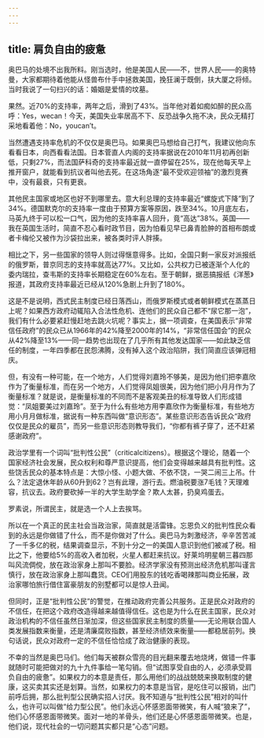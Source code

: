 ```yaml
---
---
---
```

title: 肩负自由的疲惫
---







奥巴马的处境不出我所料。刚当选时，他是美国人民——不，世界人民——的奥特曼，大家都期待着他能从怪兽布什手中拯救美国，挽狂澜于既倒，扶大厦之将倾。当时我说了一句扫兴的话：婚姻是爱情的坟墓。

果然。近70%的支持率，两年之后，滑到了43%。当年他对着如痴如醉的民众高呼：Yes，wecan！今天，美国失业率居高不下、反恐战争久拖不决，民众无精打采地看着他：No，youcan’t。

当然遭遇支持率危机的不仅仅是奥巴马。如果奥巴马想给自己打气，我建议他向东看看日本，向西看看法国。日本菅直人内阁的支持率据说在2010年11月初再创新低，只剩27%，而法国萨科奇的支持率最近就一直停留在25%，现在他每天早上推开窗户，就能看到抗议者叫他去死。在这场角逐“最不受欢迎领袖”的激烈竞赛中，没有最衰，只有更衰。

其他民主国家或地区也好不到哪里去。意大利总理的支持率最近“螺旋式下降”到了34%。德国默克尔的支持率一度由于预算方案等原因，跌至34%。10月底左右，马英九终于可以松一口气，因为他的支持率喜人回升，竟“高达”38%。英国——我在英国生活时，简直不忍心看时政节目，因为怕看见早已鼻青脸肿的首相布朗或者卡梅伦又被作为沙袋拉出来，被各类时评人胖揍。

相比之下，另一些国家的领导人则过得惬意得多。比如，全国只剩一家反对派报纸的俄罗斯，普京同志的支持率就高达77%。又比如，公共权力已被逐渐个人化的委内瑞拉，查韦斯的支持率长期稳定在60%左右。至于朝鲜，据恶搞报纸《洋葱》报道，其政府支持率最近已经从120%急剧上升到了180%。

这是不是说明，西式民主制度已经日落西山，而俄罗斯模式或者朝鲜模式在蒸蒸日上呢？如果西方政府动辄陷入合法性危机、连他们的民众自己都不“尿它那一泡”，我们有什么必要紧赶慢赶地去跳火坑呢？事实上，据一项调查，在美国表示“非常信任政府”的民众已从1966年的42%降至2000年的14%，“非常信任国会”的民众从42%降至13%——同一趋势也出现在了几乎所有其他发达国家——如此缺乏信任的制度，一年四季都在民怨沸腾，没有掉入这个政治陷阱，我们简直应该弹冠相庆。

但，有没有一种可能，在一个地方，人们觉得刘嘉玲不够美，是因为他们把李嘉欣作为了衡量标准，而在另一个地方，人们觉得凤姐很美，因为他们把小月月作为了衡量标准？就是说，是衡量标准的不同而不是客观美丑的标准导致人们形成错觉：“凤姐要美过刘嘉玲”。至于为什么有些地方用李嘉欣作为衡量标准，有些地方用小月月做标准，据说有一种东西叫做“意识形态”。某些意识形态告诉民众“政府仅仅是民众的雇员”，而另一些意识形态则教导我们，“你都有裤子穿了，还不赶紧感谢政府”。

政治学里有一个词叫“批判性公民”（criticalcitizens）。根据这个理论，随着一个国家经济社会发展，民众权利和尊严意识提高，他们会变得越来越具有批判性。这些饶舌民众的基本特点是：大惊小怪、小题大做、不依不饶，一哭二闹三上吊。什么？法定退休年龄从60升到62？岂有此理，游行去。燃油税要涨7毛钱？天理难容，抗议去。政府要砍掉一半的大学生助学金？欺人太甚，扔臭鸡蛋去。

罗素说，所谓民主，就是选一个人上去挨骂。

所以在一个真正的民主社会当政治家，简直就是活雷锋。忘恩负义的批判性民众看到的永远是你做错了什么，而不是你做对了什么。奥巴马为刺激经济，辛辛苦苦减了一千多亿的税，结果调查显示，不到十分之一的美国人意识到他们被减了税。相比之下，他要给5%的高收入者加税，火星人都赶来抗议。好莱坞明星朝三暮四那叫风流倜傥，放在政治家身上那叫不要脸。经济学家没有预测出经济危机那叫谨言慎行，放在政治家身上那叫蠢货。CEO们用股东的钱吃香喝辣那叫商业拓展，政治家哪怕旅行借住富豪朋友的别墅都可以是惊人丑闻。

但同时，正是“批判性公民”的警觉，在推动政府完善公共服务。正是民众对政府的不信任，在把这个政府改造得越来越值得信任。这也是为什么在民主国家，民众对政治机构的不信任虽然日渐加深，但这些国家民主制度的质量——无论用联合国人类发展指数来衡量，还是清廉腐败指数，甚至经济绩效来衡量——都稳居前列。换句话说，民众对政府一定的不信任恰恰成了政治健康的表现。

不幸的当然是奥巴马们。他们每天被群众雪亮的目光翻来覆去地烧烤，做错一件事就随时可能把做对的九十九件事给一笔勾销。但“试图享受自由的人，必须承受肩负自由的疲惫”。如果权力的本意是责任，那么用他们的战战兢兢来换取制度的健康，这买卖其实还是划算。当然，如果权力的本意是当官，是吃住可以报销，出门前呼后拥，那么批判型公民确实招人讨厌。我不知道与“批判性公民”相对的叫什么，也许可以叫做“给力型公民”。他们永远心怀感恩面带微笑，有人喊“狼来了”，他们心怀感恩面带微笑。面对一地的羊骨头，他们还是心怀感恩面带微笑。也是，他们说，现代社会的一切问题其实都只是“心态”问题。